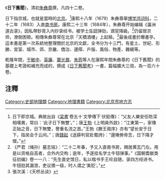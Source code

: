 {{noteTA|G1=姓氏}}
《'''日下舊聞'''》，清初[[朱彝尊|朱彝尊]]撰，凡四十二卷。

日下指京城，也就是當時的[[北京|北京]]。<ref>日下即京城。典故出自《[[梁書|梁書]]˙卷五十˙文學傳下˙伏挺傳》：“父友人樂安任昉深相嘆異，常曰：‘此子日下無雙’。”；唐[[王勃|王勃]]《上明員外啟》：“江東第一，家傳正始之音，日下無雙，譽重名流之首。”王勃《滕王阁序》亦有“望长安于日下，指吴会于云间。”；唐[[錢起|錢起]]《送薛判官赴蜀詩》：“邊陲勞帝念，日下降才傑。”</ref>康熙十八年（1679）朱彝尊舉[[博学鸿词科|博学鸿词科]]，二十二年（1683）入直[[南书房|南书房]]。康熙二十三年（1684年），朱彝尊开始编辑《瀛洲道古录》，因私帶鈔胥入内抄录经书，被学士[[牛钮|牛钮]]弹劾，谪官降級。<ref>《严君（绳孙）墓志铭》：“二十二年春，予又入直南书房，赐居黄瓦门左。用是以资格自高者，合外内交构；逾年，予遂挂名学士牛钮弹事。”《国朝耆献类征初编》卷一一八：“先生直史馆日，私以楷书手王纶自随，录四方经进书。牛钮劾其漏泄，吏议镌一级，时人谓之‘美贬’。”</ref>仍留居京师，潦倒困顿。相傳朱彝尊常在北京「天橋酒樓」上起稿，<ref>張次溪：《天桥丛谈》</ref>最後成書於曝書亭。這本書是第一次系統地整理關於北京的文獻，全书分为十三門，有星土、世紀、形勝、宮室、城市、郊、京畿、僑治、邊障、戶版、風俗、物產、雜綴等。

乾隆年間，[[于敏中|于敏中]]、[[英廉|英廉]]、[[竇光鼐|竇光鼐]]、[[朱筠_(清朝)|朱筠]]等人在康熙年間朱彝尊的《日下舊聞》的基礎上考證和補充而成的，撰成《[[日下舊聞考|日下舊聞考]]》一書，篇幅擴大三倍，為一百六十卷。

==注釋==
<div class="references-small">
<references />
</div>

[[Category:史部地理類|Category:史部地理類]]
[[Category:地理書籍|Category:地理書籍]]
[[Category:北京市地方志|Category:北京市地方志]]